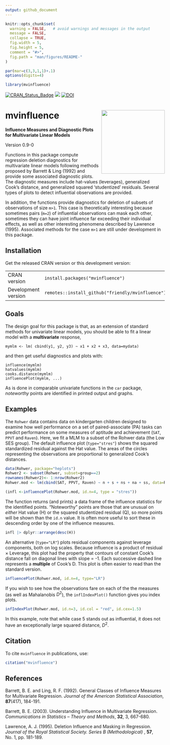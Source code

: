 ```yaml
---
output: github_document
---
```


<!-- README.md is generated from README.Rmd. Please edit that file and knit again -->


```r
knitr::opts_chunk$set(
  warning = FALSE,   # avoid warnings and messages in the output
  message = FALSE,
  collapse = TRUE,
  fig.width = 5,
  fig.height = 5,
  comment = "#>",
  fig.path = "man/figures/README-"
)

par(mar=c(3,3,1,1)+.1)
options(digits=4)
```

```r
library(mvinfluence)
```

[![CRAN_Status_Badge](http://www.r-pkg.org/badges/version/mvinfluence)](https://cran.r-project.org/package=mvinfluence)
[![](http://cranlogs.r-pkg.org/badges/grand-total/mvinfluence)](https://cran.r-project.org/package=mvinfluence)
[![DOI](https://zenodo.org/badge/128774860.svg)](https://zenodo.org/badge/latestdoi/128774860)



# mvinfluence <img src="man/figures/logo.png" align="right" height="200px" />

**Influence Measures and Diagnostic Plots for Multivariate Linear Models**

Version 0.9-0

Functions in this package compute regression deletion diagnostics for multivariate linear models following
methods proposed by  Barrett & Ling (1992)
and provide some associated
diagnostic plots.  The diagnostic measures include hat-values (leverages), generalized Cook's distance, and
generalized squared 'studentized' residuals.  Several types of plots to detect influential observations are
provided.

In addition, the functions provide diagnostics for deletion of
subsets of observations of size `m>1`. This case is theoretically interesting
because sometimes pairs (`m=2`) of influential observations can mask each other,
sometimes they can have joint influence far exceeding their individual effects,
as well as other interesting phenomena described by Lawrence (1995).
Associated methods for the case
`m>1` are still under development in this package.

## Installation

Get the released CRAN version or this development version:


|                     |                                                   |
|---------------------|---------------------------------------------------|
| CRAN version        | `install.packages("mvinfluence")`                 |
| Development version | `remotes::install_github("friendly/mvinfluence")` |

## Goals

The design goal for this package is that, as an extension of standard methods for univariate linear models, you should be able to fit a linear model with a **multivariate** response,

    mymlm <- lm( cbind(y1, y2, y3) ~ x1 + x2 + x3, data=mydata)

and then get useful diagnostics and plots with:

    influence(mymlm)
    hatvalues(mymlm)
    cooks.distance(mymlm)
    influencePlot(mymlm, ...)  

As is done in comparable univariate functions in the `car` package, *noteworthy* points are identified in printed output and graphs.


## Examples

The `Rohwer` data contains data on kindergarten children designed to examine how well performance on a set of paired-associate (PA) tasks can predict performance on some measures of aptitude and achievement
(`SAT`, `PPVT` and `Raven`).
Here, we fit a MLM to a subset of the Rohwer data (the Low SES group). The default influence plot (`type="stres"`) shows the squared standardized residual against the Hat value. The areas of the circles representing the observations are proportional to generalized Cook's distances.

```r
data(Rohwer, package="heplots")
Rohwer2 <- subset(Rohwer, subset=group==2)
rownames(Rohwer2)<- 1:nrow(Rohwer2)
Rohwer.mod <- lm(cbind(SAT, PPVT, Raven) ~ n + s + ns + na + ss, data=Rohwer2)

(infl <-influencePlot(Rohwer.mod, id.n=4, type = "stres"))
```

The function returns (and prints) a data frame of the influence statistics for the identified points. "Noteworthy" points are those that are unusual on *either* Hat value (H) or the squared studentized residual (Q), so more points will be shown than the `id.n` value. It is often more useful to sort these in descending order by one of the influence measures.

```r
infl |> dplyr::arrange(desc(H))
```

An alternative (`type="LR"`) plots residual components against leverage components, both on log scales. Because influence is a product of residual $\times$ Leverage, this plot had the property that contours of constant Cook's distance fall on diagonal lines with slope = -1. Each successive dashed line represents 
a **multiple** of Cook's D.
This plot is often easier to read than the standard version. 

```r
influencePlot(Rohwer.mod, id.n=4, type="LR")
```

If you wish to see how the observations fare on each of the the measures (as well as Mahalanobis $D^2$), the `inflIndexPlot()` function gives you index plots.

```r
infIndexPlot(Rohwer.mod, id.n=3, id.col = "red", id.cex=1.5)
```

In this example, note that while case 5 stands out as influential, it does not have an exceptionally large
squared distance, $D^2$.

## Citation
To cite `mvinfluence` in publications, use:
```r
citation("mvinfluence")
```


## References

Barrett, B. E. and Ling, R. F. (1992).
General Classes of Influence Measures for Multivariate Regression.
*Journal of the American Statistical Association*, **87**(417), 184-191.

Barrett, B. E. (2003). Understanding Influence in Multivariate Regression.
*Communications in Statistics -- Theory and Methods*, **32**, 3, 667-680.

Lawrence, A. J. (1995). Deletion Influence and Masking in Regression.
*Journal of the Royal Statistical Society. Series B (Methodological)* , **57**, No. 1, pp. 181-189. 



